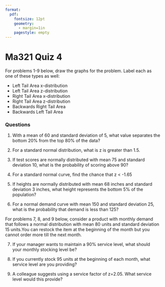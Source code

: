 ```yaml
---
format:
  pdf:
    fontsize: 12pt
    geometry:
      - margin=1in
    pagestyle: empty
---
```


# Ma321 Quiz 4

For problems 1-9 below, draw the graphs for the problem. Label each as one of
these types as well:

- Left Tail Area x-distribution
- Left Tail Area z-distribution
- Right Tail Area x-distribution
- Right Tail Area z-distribution
- Backwards Right Tail Area
- Backwards Left Tail Area

### Questions

1. With a mean of 60 and standard deviation of 5, what value separates the
   bottom 20% from the top 80% of the data?

2. For a standard normal distribution, what is z is greater than 1.5.

3. If test scores are normally distributed with mean 75 and standard deviation
   10, what is the probability of scoring above 90?

4. For a standard normal curve, find the chance that z < -1.65

5. If heights are normally distributed with mean 68 inches and standard
   deviation 3 inches, what height represents the bottom 5% of the population?

6. For a normal demand curve with mean 150 and standard deviation 25, what is
   the probability that demand is less than 125?

For problems 7, 8, and 9 below, consider a product with monthly demand that
follows a normal distribution with mean 80 units and standard deviation 15
units.You can restock the item at the beginning of the month but you cannot
order more till the next month.

7. If your manager wants to maintain a 90% service level, what should your
   monthly stocking level be?

8. If you currently stock 95 units at the beginning of each month, what service
   level are you providing?

9. A colleague suggests using a service factor of z=2.05. What service level
   would this provide?
